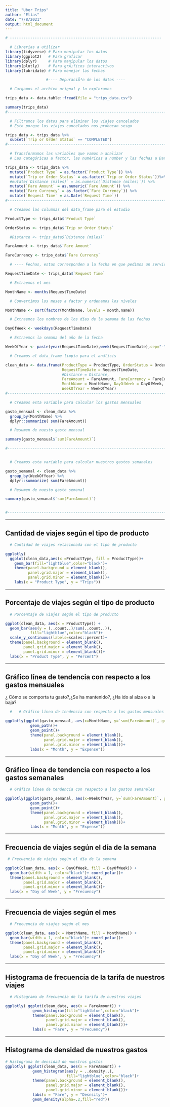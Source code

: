---
title: "Uber Trips"
author: "Elías"
date: "7/8/2021"
output: html_document
---

```{r include=FALSE}
# -------------------------------------------------------------------

  # Librerias a utilizar
library(tidyverse) # Para manipular los datos
library(ggplot2)   # Para graficar
library(dplyr)     # Para manipular los datos
library(plotly)    # Para grÃ¡ficos interactivos
library(lubridate) # Para manejar las fechas

                  #---- DepuraciÃ³n de los datos ----

  # Cargamos el archivo orignal y lo exploramos

trips_data <- data.table::fread(file = "trips_data.csv")

summary(trips_data)
#------------------------------------------------------------------------

  # Filtramos los datos para eliminar los viajes cancelados
  # Esto porque los viajes cancelados nos probocan sesgo 

trips_data <- trips_data %>%
  subset(`Trip or Order Status` == "COMPLETED")
#------------------------------------------------------------------------

  # Transformamos las variables que vamos a analizar
  # Las categóricas a factor, las numéricas a number y las fechas a Date

trips_data <- trips_data %>% 
  mutate(`Product Type` = as.factor(`Product Type`)) %>% 
  mutate(`Trip or Order Status` = as.factor(`Trip or Order Status`))%>% 
  #mutate(`Distance (miles)` = as.numeric(`Distance (miles)`)) %>%
  mutate(`Fare Amount` = as.numeric(`Fare Amount`)) %>%
  mutate(`Fare Currency` = as.factor(`Fare Currency`)) %>%
  mutate(`Request Time` = as.Date(`Request Time`))
#------------------------------------------------------------------------

  # Creamos las columnas del data_frame para el estudio 

ProductType <- trips_data$`Product Type`

OrderStatus <- trips_data$`Trip or Order Status`

  #Distance <- trips_data$`Distance (miles)`

FareAmount <- trips_data$`Fare Amount`

FareCurrency <- trips_data$`Fare Currency`

  # ---- Fechas, estas corresponden a la fecha en que pedimos un servicio ----

RequestTimeDate <- trips_data$`Request Time`

  # Extraemos el mes

MonthName <- months(RequestTimeDate)

  # Convertimos los meses a factor y ordenamos los niveles

MonthName <- sort(factor(MonthName, levels = month.name))

  # Extraemos los nombres de los días de la semana de las fechas

DayOfWeek <- weekdays(RequestTimeDate)

  # Extraemos la semana del año de la fecha

WeekOfYear <- paste(year(RequestTimeDate),week(RequestTimeDate),sep="-")

  # Creamos el data_frame limpio para el análisis

clean_data <- data.frame(ProductType = ProductType, OrderStatus = OrderStatus,
                         RequestTimeDate = RequestTimeDate, 
                         #Distance = Distance,
                         FareAmount = FareAmount, FareCurrency = FareCurrency,
                         MonthName = MonthName, DayOfWeek = DayOfWeek,
                         WeekOfYear = WeekOfYear)
#------------------------------------------------------------------------

  # Creamos esta variable para calcular los gastos mensuales

gasto_mensual <- clean_data %>% 
  group_by(MonthName) %>%
  dplyr::summarize( sum(FareAmount))

  # Resumen de nuesto gasto mensual

summary(gasto_mensual$`sum(FareAmount)`)

#------------------------------------------------------------------------


  # Creamos esta variable para calcular nuestros gastos semanales

gasto_semanal <- clean_data %>% 
  group_by(WeekOfYear) %>%
  dplyr::summarize( sum(FareAmount))

  # Resumen de nuesto gasto semanal

summary(gasto_semanal$`sum(FareAmount)`)


#------------------------------------------------------------------------
```

---

## Cantidad de viajes según el tipo de producto

```{r}
  # Cantidad de viajes relacionada con el tipo de producto

ggplotly(
  ggplot(clean_data,aes(x =ProductType, fill = ProductType))+
    geom_bar(fill="lightblue",color="black")+  
    theme(panel.background = element_blank(),
          panel.grid.major = element_blank(),
          panel.grid.minor = element_blank())+
    labs(x = "Product Type", y = "Trips"))
```

---

## Porcentaje de viajes según el tipo de producto

```{r}
  # Porcentaje de viajes según el tipo de producto

ggplot(clean_data, aes(x = ProductType)) +  
  geom_bar(aes(y = (..count..)/sum(..count..)),
           fill="lightblue",color="black")+
  scale_y_continuous(labels=scales::percent)+
  theme(panel.background = element_blank(),
        panel.grid.major = element_blank(),
        panel.grid.minor = element_blank())+
  labs(x = "Product Type", y = "Percent")
```

---

## Gráfico línea de tendencia con respecto a los gastos mensuales


¿ Cómo se comporta tu gasto?,¿Se ha mantenido?, ¿Ha ido al alza o a la baja?


```{r}
  #   # Gráfico línea de tendencia con respecto a los gastos mensuales

ggplotly(ggplot(gasto_mensual, aes(x=MonthName, y=`sum(FareAmount)`, group=1)) +
           geom_path()+
           geom_point()+
           theme(panel.background = element_blank(),
                 panel.grid.major = element_blank(),
                 panel.grid.minor = element_blank())+
           labs(x = "Month", y = "Expense"))

```

---

## Gráfico línea de tendencia con respecto a los gastos semanales

```{r}
  # Gráfico línea de tendencia con respecto a los gastos semanales

ggplotly(ggplot(gasto_semanal, aes(x=WeekOfYear, y=`sum(FareAmount)`, group=1)) +
           geom_path()+
           geom_point()+
           theme(panel.background = element_blank(),
                 panel.grid.major = element_blank(),
                 panel.grid.minor = element_blank())+
           labs(x = "Month", y = "Expense"))
```

---

## Frecuencia de viajes según el día de la semana

```{r}
 # Frecuencia de viajes según el día de la semana

ggplot(clean_data, aes(x = DayOfWeek, fill = DayOfWeek)) +
  geom_bar(width = 1, color="black")+ coord_polar()+
  theme(panel.background = element_blank(),
        panel.grid.major = element_blank(),
        panel.grid.minor = element_blank())+
  labs(x = "Day of Week", y = "Frecuency")
```

---

## Frecuencia de viajes según el mes

```{r}
  # Frecuencia de viajes según el mes

ggplot(clean_data, aes(x = MonthName, fill = MonthName)) +
  geom_bar(width = 1, color="black")+ coord_polar()+
  theme(panel.background = element_blank(),
        panel.grid.major = element_blank(),
        panel.grid.minor = element_blank())+
  labs(x = "Day of Week", y = "Frecuency")
```

---

## Histograma de frecuencia de la tarifa de nuestros viajes 

```{r}
  # Histograma de frecuencia de la tarifa de nuestros viajes 

ggplotly( ggplot(clean_data, aes(x = FareAmount)) + 
            geom_histogram(fill="lightblue",color="black")+
            theme(panel.background = element_blank(),
                  panel.grid.major = element_blank(),
                  panel.grid.minor = element_blank())+
            labs(x = "Fare", y = "Frecuency"))
```

---

## Histograma de densidad de nuestros gastos 

```{r}
# Histograma de densidad de nuestros gastos 
ggplotly( ggplot(clean_data, aes(x = FareAmount)) + 
            geom_histogram(aes(y = ..density..),
                           fill="lightblue",color="black")+
            theme(panel.background = element_blank(),
                  panel.grid.major = element_blank(),
                  panel.grid.minor = element_blank())+
            labs(x = "Fare", y = "Desnsity")+
            geom_density(alpha=.2,fill="red"))
```


